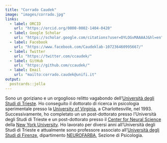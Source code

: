```yaml
---
title: "Corrado Caudek"
image: "images/corrado.jpg"
links:
  - label: ORCID
    url: "https://orcid.org/0000-0002-1404-0420"
  - label: Google Scholar
    url: "https://scholar.google.com/citations?user=OYLOGvMAAAAJ&hl=en"
  - label: Facebook
    url: "https://www.facebook.com/Caudeklab-107236460995667/"
  - label: Twitter
    url: "https://twitter.com/ccaudek/"
  - label: GitHub
    url: "https://github.com/ccaudek/"
  - label: Email
    url: "mailto:corrado.caudek@unifi.it"
output:
  postcards::jolla
---
```

 
Sono un goriziano e un orgoglioso relitto vagabondo dell'[Università degli Studi di Trieste](https://www.units.it). Ho conseguito il dottorato di ricerca in psicologia sperimentale  presso la [University of Virginia](https://www.virginia.edu), a Charlottesville, nel 1993.
Successivamente, ho completato un un post-dottorato presso l'Università degli Studi di Trieste e un post-dottorato presso il [Center for Neural Science](https://as.nyu.edu/cns.html) della [New York University](http://www.nyu.edu). Ho lavorato per diversi anni all'Università degli Studi di Trieste e attualmente sono professore associato all'[Università degli Studi di Firenze](https://www.unifi.it), dipartimento [NEUROFARBA](https://www.neurofarba.unifi.it), Sezione di Psicologia.


